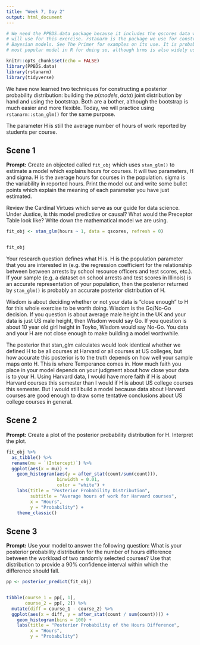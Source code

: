 ```yaml
---
title: "Week 7, Day 2"
output: html_document
---
```


```r
# We need the PPBDS.data package because it includes the qscores data which we
# will use for this exercise. rstanarm is the package we use for constructing
# Bayesian models. See The Primer for examples on its use. It is probably the
# most popular model in R for doing so, although brms is also widely used.

knitr::opts_chunk$set(echo = FALSE)
library(PPBDS.data)
library(rstanarm)
library(tidyverse)
```

We have now learned two techniques for constructing a posterior probability distribution: building the $p(models, data)$ joint distribution by hand and using the bootstrap. Both are a bother, although the bootstrap is much easier and more flexible. Today, we will practice using `rstanarm::stan_glm()` for the same purpose.

The parameter H is still the average number of hours of work reported by students per course. 


## Scene 1

**Prompt:** Create an objected called `fit_obj` which uses `stan_glm()` to estimate a model which explains hours for courses. It will two parameters, H and sigma. H is the average hours for courses in the population. sigma is the variability in reported hours. Print the model out and write some bullet points which explain the meaning of each parameter you have just estimated.

Review the Cardinal Virtues which serve as our guide for data science. Under Justice, is this model predictive or causal? What would the Preceptor Table look like? Write down the mathematical model we are using.


```r
fit_obj <- stan_glm(hours ~ 1, data = qscores, refresh = 0)


fit_obj
```

Your research question defines what H is. H is the population parameter that you are interested in (e.g. the regression coefficient for the relationship between between arrests by school resource officers and test scores, etc.). If your sample (e.g. a dataset on school arrests and test scores in Illinois) is an accurate representation of your population, then the posterior returned by `stan_glm()` is probably an accurate posterior distribution of H.

Wisdom is about deciding whether or not your data is "close enough" to H for this whole exercise to be worth doing. Wisdom is the Go/No-Go decision. If you question is about average male height in the UK and your data is just US male height, then Wisdom would say Go. If you question is about 10 year old girl height in Toyko, Wisdom would say No-Go. You data and your H are not close enough to make building a model worthwhile.

The posterior that stan_glm calculates would look identical whether we defined H to be all courses at Harvard or all courses at US colleges, but how accurate this posterior is to the truth depends on how well your sample maps onto H. This is where Temperance comes in. How much faith you place in your model depends on your judgment about how close your data is to your H. Using Harvard data, I would have more faith if H is about Harvard courses this semester than I would if H is about US college courses this semester. But I would still build a model because data about Harvard courses are good enough to draw some tentative conclusions about US college courses in general.

## Scene 2

**Prompt:** Create a plot of the posterior probability distribution for H. Interpret the plot. 


```r
fit_obj %>% 
  as_tibble() %>% 
  rename(mu = `(Intercept)`) %>% 
  ggplot(aes(x = mu)) +
    geom_histogram(aes(y = after_stat(count/sum(count))), 
                   binwidth = 0.01, 
                   color = "white") +
    labs(title = "Posterior Probability Distribution",
         subtitle = "Average hours of work for Harvard courses",
         x = "Hours",
         y = "Probability") +
    theme_classic()

```


## Scene 3

**Prompt:** Use your model to answer the following question: What is your posterior probability distribution for the number of hours difference between the workload of two randomly selected courses? Use that distribution to provide a 90% confidence interval within which the difference should fall.

```r
pp <- posterior_predict(fit_obj)


tibble(course_1 = pp[, 1],
       course_2 = pp[, 2]) %>% 
  mutate(diff = course_1 - course_2) %>% 
  ggplot(aes(x = diff, y = after_stat(count / sum(count)))) +
    geom_histogram(bins = 100) +
    labs(title = "Posterior Probability of the Hours Difference",
         x = "Hours",
         y = "Probability")
```
